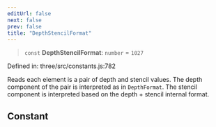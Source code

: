 ```yaml
---
editUrl: false
next: false
prev: false
title: "DepthStencilFormat"
---
```


> `const` **DepthStencilFormat**: `number` = `1027`

Defined in: three/src/constants.js:782

Reads each element is a pair of depth and stencil values. The depth component of the pair is interpreted as
in `DepthFormat`. The stencil component is interpreted based on the depth + stencil internal format.

## Constant
